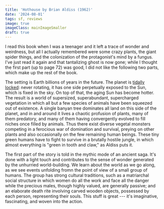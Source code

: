 ```yaml
---
title: 'Hothouse by Brian Aldiss (1962)'
date: '2024-08-01'
tags: sf, reviews
image: true
imageClass: mainImageSmaller
draft: true
---
```


I read this book when I was a teenager and it left a trace of wonder and weirdness, but all I actually remembered were some crazy plants, the giant spider things, and the colonization of the protagonist's mind by a fungus. I've just read it again and that tantalizing ghost is now gone; while I thought the first part (up to page 72) was good, I did not like the following two parts, which make up the rest of the book.

The setting is Earth billions of years in the future. The planet is [tidally locked](https://en.wikipedia.org/wiki/Tidal_locking): never rotating, it has one side perpetually exposed to the Sun, which is fixed in the sky. On top of that, the aging Sun has become hotter. The result is a world of supersized, superabundant, supercharged vegetation in which all but a few species of animals have been squeezed out of existence. A single banyan tree dominates all land on this side of the planet, and in and around it lives a chaotic profusion of plants, many of them predatory, and many of them having convergently evolved to fill niches once filled by animals. Thus there exist diverse vegetal monsters competing in a ferocious war of domination and survival, preying on other plants and also occasionally on the few remaining human beings. These tiny green humans have to fight to survive in a brutally hostile jungle, in which almost everything is "green in tooth and claw," as Aldiss puts it.

The first part of the story is told in the mythic mode of an ancient saga. It's done with a light touch and contributes to the sense of wonder generated by the unhurried world-building. We learn about the world as we go along, as we see events unfolding fromn the point of view of a small group of humans. The group has strong cultural traditions, such as a matriarchal social structure in which women do all the work and face all the danger while the precious males, though highly valued, are generally passive; and an elaborate death rite involving carved wooden objects, possessed by each person, representing their souls. This stuff is great --- it's imaginative, fascinating, and woven into the action.